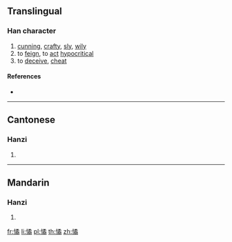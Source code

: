 {{character info/new}}
==Translingual==

===Han character===
{{Han char|rn=61|rad=心|as=12|sn=15|four=97027|canj=PNHB|ids=⿰忄矞}}

# [[cunning]], [[crafty]], [[sly]], [[wily]]
# to [[feign]], to [[act]] [[hypocritical]]
# to [[deceive]], [[cheat]]

====References====
* {{Han ref|kx=0404.040|dkj=11263|dj=0744.120|hdz=42357.110|uh=61B0|ud=25008|bh=E57C|bd=58748}}

----

==Cantonese==

===Hanzi===
{{yue-hanzi|jyut=kyut3|y=kyut3}}

# {{defn|lang=yue|sort=心12}}

----

==Mandarin==

===Hanzi===
{{cmn-hanzi|pin=[[jué]] ([[jue2]])|wg=chüeh<sup>2</sup>}}

# {{defn|lang=cmn|sort=心12}}

[[fr:憰]]
[[li:憰]]
[[pl:憰]]
[[th:憰]]
[[zh:憰]]